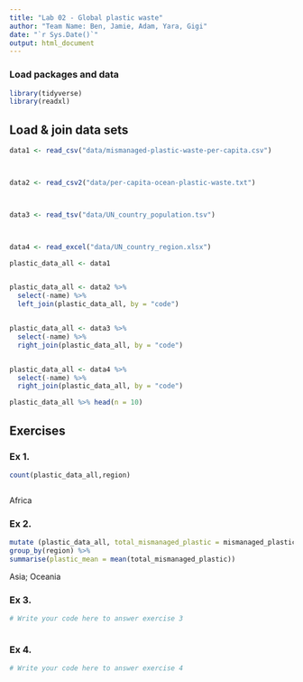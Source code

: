 ```yaml
---
title: "Lab 02 - Global plastic waste"
author: "Team Name: Ben, Jamie, Adam, Yara, Gigi"
date: "`r Sys.Date()`"
output: html_document
---
```


### Load packages and data

```r
library(tidyverse)
library(readxl)
```


## Load & join data sets

```r
data1 <- read_csv("data/mismanaged-plastic-waste-per-capita.csv")



data2 <- read_csv2("data/per-capita-ocean-plastic-waste.txt")



data3 <- read_tsv("data/UN_country_population.tsv")



data4 <- read_excel("data/UN_country_region.xlsx")


```



```r

plastic_data_all <- data1


plastic_data_all <- data2 %>%
  select(-name) %>%
  left_join(plastic_data_all, by = "code")


plastic_data_all <- data3 %>%
  select(-name) %>%
  right_join(plastic_data_all, by = "code")


plastic_data_all <- data4 %>%
  select(-name) %>%
  right_join(plastic_data_all, by = "code")


```


```r

plastic_data_all %>% head(n = 10)


```



## Exercises

### Ex 1.

```r

count(plastic_data_all,region)



```
Africa


### Ex 2.

```r

mutate (plastic_data_all, total_mismanaged_plastic = mismanaged_plastic*population) %>%
group_by(region) %>%
summarise(plastic_mean = mean(total_mismanaged_plastic))

```
Asia; Oceania

### Ex 3.

```r
# Write your code here to answer exercise 3



```


### Ex 4.

```r
# Write your code here to answer exercise 4



```
